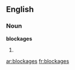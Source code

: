 ==English==

===Noun===
'''blockages'''

# {{plural of|[[blockage]]}}

[[ar:blockages]]
[[fr:blockages]]
